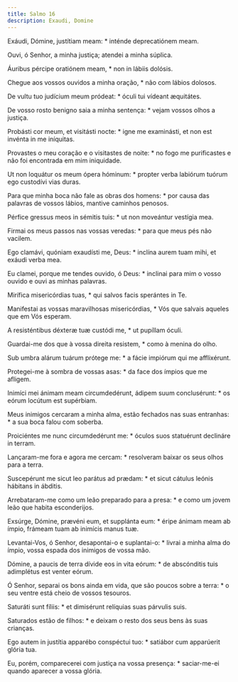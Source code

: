 ```yaml
---
title: Salmo 16
description: Exaudi, Domine
---
```


<div class="side-by-side not-content">

Exáudi, Dómine, justítiam meam: * inténde deprecatiónem meam.

Ouvi, ó Senhor, a minha justiça; atendei a minha súplica.

Áuribus pércipe oratiónem meam, * non in lábiis dolósis.

Chegue aos vossos ouvidos a minha oração, * não com lábios dolosos.

De vultu tuo judícium meum pródeat: * óculi tui vídeant æquitátes.

De vosso rosto benigno saia a minha sentença: * vejam vossos olhos a justiça.

Probásti cor meum, et visitásti nocte: * igne me examinásti, et non est invénta in me iníquitas.

Provastes o meu coração e o visitastes de noite: * no fogo me purificastes e não foi encontrada em mim iniquidade.

Ut non loquátur os meum ópera hóminum: * propter verba labiórum tuórum ego custodívi vias duras.

Para que minha boca não fale as obras dos homens: * por causa das palavras de vossos lábios, mantive caminhos penosos.

Pérfice gressus meos in sémitis tuis: * ut non moveántur vestígia mea.

Firmai os meus passos nas vossas veredas: * para que meus pés não vacilem.

Ego clamávi, quóniam exaudísti me, Deus: * inclína aurem tuam mihi, et exáudi verba mea.

Eu clamei, porque me tendes ouvido, ó Deus: * inclinai para mim o vosso ouvido e ouvi as minhas palavras.

Mirífica misericórdias tuas, * qui salvos facis sperántes in Te.

Manifestai as vossas maravilhosas misericórdias, * Vós que salvais aqueles que em Vós esperam.

A resisténtibus déxteræ tuæ custódi me, * ut pupíllam óculi.

Guardai-me dos que à vossa direita resistem, * como à menina do olho.

Sub umbra alárum tuárum prótege me: * a fácie impiórum qui me afflixérunt.

Protegei-me à sombra de vossas asas: * da face dos ímpios que me afligem.

Inimíci mei ánimam meam circumdedérunt, ádipem suum conclusérunt: * os eórum locútum est supérbiam.

Meus inimigos cercaram a minha alma, estão fechados nas suas entranhas: * a sua boca falou com soberba.

Proiciéntes me nunc circumdedérunt me: * óculos suos statuérunt declináre in terram.

Lançaram-me fora e agora me cercam: * resolveram baixar os seus olhos para a terra.

Suscepérunt me sicut leo parátus ad prædam: * et sicut cátulus leónis hábitans in ábditis.

Arrebataram-me como um leão preparado para a presa: * e como um jovem leão que habita esconderijos.

Exsúrge, Dómine, prævéni eum, et supplánta eum: * éripe ánimam meam ab ímpio, frámeam tuam ab inimícis manus tuæ.

Levantai-Vos, ó Senhor, desapontai-o e suplantai-o: * livrai a minha alma do ímpio, vossa espada dos inimigos de vossa mão.

Dómine, a paucis de terra dívide eos in vita eórum: * de abscónditis tuis adimplétus est venter eórum.

Ó Senhor, separai os bons ainda em vida, que são poucos sobre a terra: * o seu ventre está cheio de vossos tesouros.

Saturáti sunt fíliis: * et dimisérunt relíquias suas párvulis suis.

Saturados estão de filhos: * e deixam o resto dos seus bens às suas crianças.

Ego autem in justítia apparébo conspéctui tuo: * satiábor cum apparúerit glória tua.

Eu, porém, comparecerei com justiça na vossa presença: * saciar-me-ei quando aparecer a vossa glória.

</div>
